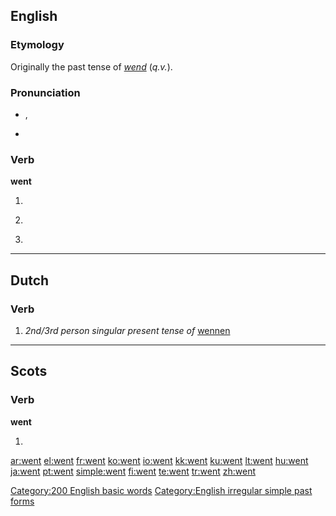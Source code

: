 ==English==

{{rank|every|think|life|131|went|back|under|same}}

===Etymology===
Originally the past tense of ''[[wend]]'' (''q.v.'').

===Pronunciation===
*{{IPA|/ˈwεnt/}}, {{SAMPA|/"wEnt/}}
*{{audio|en-us-went.ogg|Audio (US)}}
*:{{rhymes|ɛnt}}

===Verb===
'''went'''

# {{simple past of|[[go]]}}
# {{nonstandard}} {{past participle of|[[go]]}}
# {{archaic}} {{past of|[[wend]]}}

[[Category:200 English basic words]]
[[Category:English irregular simple past forms]]

----

==Dutch==

===Verb===
{{infl|nl|verb form}}

# ''2nd/3rd person singular present tense of'' [[wennen]]

----

==Scots==

===Verb===
'''went'''

# {{simple past of|tae [[gan#Scots|gan]]|lang=Scots}}

[[ar:went]]
[[el:went]]
[[fr:went]]
[[ko:went]]
[[io:went]]
[[kk:went]]
[[ku:went]]
[[lt:went]]
[[hu:went]]
[[ja:went]]
[[pt:went]]
[[simple:went]]
[[fi:went]]
[[te:went]]
[[tr:went]]
[[zh:went]]